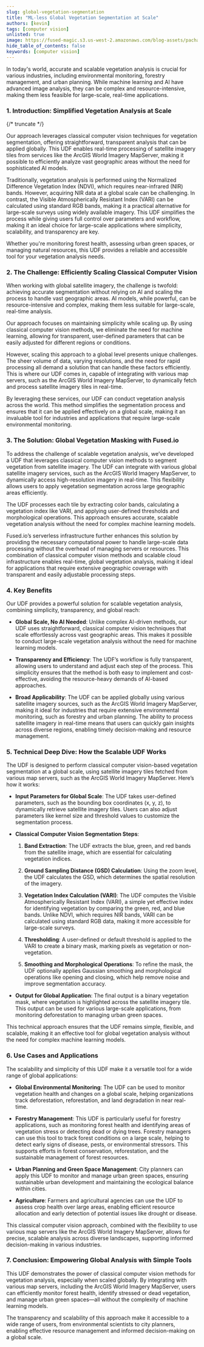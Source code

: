 ```yaml
---
slug: global-vegetation-segmentation
title: "ML-less Global Vegetation Segmentation at Scale"
authors: [kevin]
tags: [computer vision]
unlisted: true
image: https://fused-magic.s3.us-west-2.amazonaws.com/blog-assets/pachama_app.png
hide_table_of_contents: false
keywords: [computer vision]
---
```



In today's world, accurate and scalable vegetation analysis is crucial for various industries, including environmental monitoring, forestry management, and urban planning. While machine learning and AI have advanced image analysis, they can be complex and resource-intensive, making them less feasible for large-scale, real-time applications.



### **1. Introduction: Simplified Vegetation Analysis at Scale**





{/* truncate */}

Our approach leverages classical computer vision techniques for vegetation segmentation, offering straightforward, transparent analysis that can be applied globally. This UDF enables real-time processing of satellite imagery tiles from services like the ArcGIS World Imagery MapServer, making it possible to efficiently analyze vast geographic areas without the need for sophisticated AI models.



Traditionally, vegetation analysis is performed using the Normalized Difference Vegetation Index (NDVI), which requires near-infrared (NIR) bands. However, acquiring NIR data at a global scale can be challenging. In contrast, the Visible Atmospherically Resistant Index (VARI) can be calculated using standard RGB bands, making it a practical alternative for large-scale surveys using widely available imagery. This UDF simplifies the process while giving users full control over parameters and workflow, making it an ideal choice for large-scale applications where simplicity, scalability, and transparency are key.



Whether you're monitoring forest health, assessing urban green spaces, or managing natural resources, this UDF provides a reliable and accessible tool for your vegetation analysis needs.



### **2. The Challenge: Efficiently Scaling Classical Computer Vision**



When working with global satellite imagery, the challenge is twofold: achieving accurate segmentation without relying on AI and scaling the process to handle vast geographic areas. AI models, while powerful, can be resource-intensive and complex, making them less suitable for large-scale, real-time analysis.



Our approach focuses on maintaining simplicity while scaling up. By using classical computer vision methods, we eliminate the need for machine learning, allowing for transparent, user-defined parameters that can be easily adjusted for different regions or conditions.



However, scaling this approach to a global level presents unique challenges. The sheer volume of data, varying resolutions, and the need for rapid processing all demand a solution that can handle these factors efficiently. This is where our UDF comes in, capable of integrating with various map servers, such as the ArcGIS World Imagery MapServer, to dynamically fetch and process satellite imagery tiles in real-time.



By leveraging these services, our UDF can conduct vegetation analysis across the world. This method simplifies the segmentation process and ensures that it can be applied effectively on a global scale, making it an invaluable tool for industries and applications that require large-scale environmental monitoring.



### **3. The Solution: Global Vegetation Masking with Fused.io**



To address the challenge of scalable vegetation analysis, we’ve developed a UDF that leverages classical computer vision methods to segment vegetation from satellite imagery. The UDF can integrate with various global satellite imagery services, such as the ArcGIS World Imagery MapServer, to dynamically access high-resolution imagery in real-time. This flexibility allows users to apply vegetation segmentation across large geographic areas efficiently.



The UDF processes each tile by extracting color bands, calculating a vegetation index like VARI, and applying user-defined thresholds and morphological operations. This approach ensures accurate, scalable vegetation analysis without the need for complex machine learning models.



Fused.io’s serverless infrastructure further enhances this solution by providing the necessary computational power to handle large-scale data processing without the overhead of managing servers or resources. This combination of classical computer vision methods and scalable cloud infrastructure enables real-time, global vegetation analysis, making it ideal for applications that require extensive geographic coverage with transparent and easily adjustable processing steps.



### **4. Key Benefits**



Our UDF provides a powerful solution for scalable vegetation analysis, combining simplicity, transparency, and global reach:



- **Global Scale, No AI Needed**: Unlike complex AI-driven methods, our UDF uses straightforward, classical computer vision techniques that scale effortlessly across vast geographic areas. This makes it possible to conduct large-scale vegetation analysis without the need for machine learning models.



- **Transparency and Efficiency**: The UDF’s workflow is fully transparent, allowing users to understand and adjust each step of the process. This simplicity ensures that the method is both easy to implement and cost-effective, avoiding the resource-heavy demands of AI-based approaches.



- **Broad Applicability**: The UDF can be applied globally using various satellite imagery sources, such as the ArcGIS World Imagery MapServer, making it ideal for industries that require extensive environmental monitoring, such as forestry and urban planning. The ability to process satellite imagery in real-time means that users can quickly gain insights across diverse regions, enabling timely decision-making and resource management.



### **5. Technical Deep Dive: How the Scalable UDF Works**



The UDF is designed to perform classical computer vision-based vegetation segmentation at a global scale, using satellite imagery tiles fetched from various map servers, such as the ArcGIS World Imagery MapServer. Here’s how it works:



- **Input Parameters for Global Scale**: The UDF takes user-defined parameters, such as the bounding box coordinates (x, y, z), to dynamically retrieve satellite imagery tiles. Users can also adjust parameters like kernel size and threshold values to customize the segmentation process.



- **Classical Computer Vision Segmentation Steps**:

  1. **Band Extraction**: The UDF extracts the blue, green, and red bands from the satellite image, which are essential for calculating vegetation indices.

  2. **Ground Sampling Distance (GSD) Calculation**: Using the zoom level, the UDF calculates the GSD, which determines the spatial resolution of the imagery.

  3. **Vegetation Index Calculation (VARI)**: The UDF computes the Visible Atmospherically Resistant Index (VARI), a simple yet effective index for identifying vegetation by comparing the green, red, and blue bands. Unlike NDVI, which requires NIR bands, VARI can be calculated using standard RGB data, making it more accessible for large-scale surveys.

  4. **Thresholding**: A user-defined or default threshold is applied to the VARI to create a binary mask, marking pixels as vegetation or non-vegetation.

  5. **Smoothing and Morphological Operations**: To refine the mask, the UDF optionally applies Gaussian smoothing and morphological operations like opening and closing, which help remove noise and improve segmentation accuracy.



- **Output for Global Application**: The final output is a binary vegetation mask, where vegetation is highlighted across the satellite imagery tile. This output can be used for various large-scale applications, from monitoring deforestation to managing urban green spaces.



This technical approach ensures that the UDF remains simple, flexible, and scalable, making it an effective tool for global vegetation analysis without the need for complex machine learning models.



### **6. Use Cases and Applications**



The scalability and simplicity of this UDF make it a versatile tool for a wide range of global applications:



- **Global Environmental Monitoring**: The UDF can be used to monitor vegetation health and changes on a global scale, helping organizations track deforestation, reforestation, and land degradation in near real-time.



- **Forestry Management**: This UDF is particularly useful for forestry applications, such as monitoring forest health and identifying areas of vegetation stress or detecting dead or dying trees. Forestry managers can use this tool to track forest conditions on a large scale, helping to detect early signs of disease, pests, or environmental stressors. This supports efforts in forest conservation, reforestation, and the sustainable management of forest resources.



- **Urban Planning and Green Space Management**: City planners can apply this UDF to monitor and manage urban green spaces, ensuring sustainable urban development and maintaining the ecological balance within cities.



- **Agriculture**: Farmers and agricultural agencies can use the UDF to assess crop health over large areas, enabling efficient resource allocation and early detection of potential issues like drought or disease.



This classical computer vision approach, combined with the flexibility to use various map servers like the ArcGIS World Imagery MapServer, allows for precise, scalable analysis across diverse landscapes, supporting informed decision-making in various industries.



### **7. Conclusion: Empowering Global Analysis with Simple Tools**



This UDF demonstrates the power of classical computer vision methods for vegetation analysis, especially when scaled globally. By integrating with various map servers, including the ArcGIS World Imagery MapServer, users can efficiently monitor forest health, identify stressed or dead vegetation, and manage urban green spaces—all without the complexity of machine learning models.



The transparency and scalability of this approach make it accessible to a wide range of users, from environmental scientists to city planners, enabling effective resource management and informed decision-making on a global scale.
